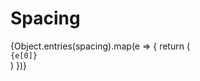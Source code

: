 
<Meta title="Spacing" />

# Spacing

<div>
{Object.entries(spacing).map(e => {
  return (
    <div>
      <div style={{
        backgroundColor: "grey",
        display: "inline-block",
        margin: "0 2em 0",
        width: e[1],
        height: e[1]
      }}></div>
      <code>{e[0]}</code>
    </div>
  )
  })}
</div>
